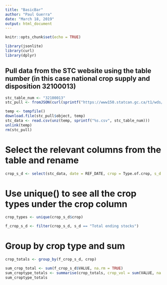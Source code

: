 ```yaml
---
title: "BasicBar"
author: "Paul Guerra"
date: "March 18, 2019"
output: html_document
---
```


```r
knitr::opts_chunk$set(echo = TRUE)
```
```r
library(jsonlite)
library(curl)
library(dplyr)
```
## Pull data from the STC website using the table number (in this case national crop supply and disposition 32100013)
```r
stc_table_num <- "32100013"
stc_pull <- fromJSON(curl(sprintf("https://www150.statcan.gc.ca/t1/wds/rest/getFullTableDownloadCSV/%s/en", stc_table_num)))

temp <- tempfile()
download.file(stc_pull$object, temp)
stc_data <- read.csv(unz(temp, sprintf("%s.csv", stc_table_num)))
unlink(temp)
rm(stc_pull)

```

# Select the relevant columns from the table and rename
```r
crop_s_d <- select(stc_data, date = REF_DATE, crop = Type.of.crop, s_d = Supply.and.disposition.of.grains,  VALUE)

```

# Use unique() to see all the crop types under the crop column
```r
crop_types <- unique(crop_s_d$crop)

f_crop_s_d <- filter(crop_s_d, s_d == "Total ending stocks")
```

# Group by crop type and sum 
```r
crop_totals <- group_by(f_crop_s_d, crop)

sum_crop_total <- sum(f_crop_s_d$VALUE, na.rm = TRUE)
sum_croptype_totals <- summarise(crop_totals, crop_vol = sum(VALUE, na.rm = TRUE), crop_proportion = sum(VALUE, na.rm = TRUE) / sum_crop_total)
sum_croptype_totals

```

